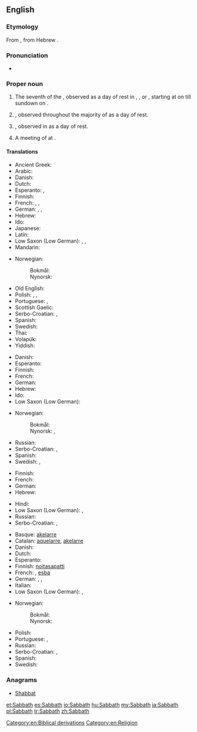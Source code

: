 ==English==

===Etymology===
From {{etyl|grc}} {{term|sc=polytonic|σάββατον|tr=sábbaton||Sabbath|lang=grc}}, from Hebrew {{term|sc=Hebr|שבת|tr=shabát||Sabbath, Shabbat|lang=he}}.

===Pronunciation===
* {{IPA|/ˈsæbəθ/|lang=en}}

===Proper noun===
{{en-proper noun}}

# The {{l|en|Biblical}} seventh {{l|en|day}} of the {{l|en|week}}, observed as a day of rest in {{l|en|Judaism}}, {{l|en|Advent|Seventh-day Adventism}}, or {{l|en|Baptism|Seventh Day Baptism}}, starting at {{l|en|sundown}} on {{l|en|Friday}} till sundown on {{l|en|Saturday}}.
# {{l|en|Sunday}}, observed throughout the majority of {{l|en|Christianity}} as a day of rest.
# {{l|en|Friday}}, observed in {{l|en|Islam}} as a day of rest.
# A meeting of {{l|en|witch|witches}} at {{l|en|midnight}}.

====Translations====
{{trans-top|Biblical seventh day}}
* Ancient Greek: {{tø|grc|σάββατον|n|tr=sábbaton}}
* Arabic: {{t-|ar|السبت}}
* Danish: {{t+|da|sabbat|c}}
* Dutch: {{t-|nl|sabbat|m}}
* Esperanto: {{t+|eo|sabato}}, {{t-|eo|ŝabato}}
* Finnish: {{t+|fi|sapatti}}
* French: {{t+|fr|sabbat|m}}, {{t+|fr|shabbat|m}}, {{t+|fr|chabbat|m}}
* German: {{t+|de|Sabbat|m}}, {{t+|de|Schabbat|m}}, {{t+|de|Schabbes|m}}
* Hebrew: {{t+|he|שבת|f|alt=שַׁבָּת|tr=shabát}}
* Ido: {{t+|io|sabato}}
* Japanese: {{t-|ja|安息日|tr=ansokunichi, ansokujitsu, ansokubi}}
* Latin: {{t-|la|sabbatum|n}}
* Low Saxon (Low German): {{t-|nds|Sabbat|m}}, {{t-|nds|Schabbat|m}}, {{t-|nds|Schabbes|m}}
* Mandarin: {{t|cmn|安息日|tr=ānxīrì|sc=Hani}}
{{trans-mid}}
* Norwegian:
*: Bokmål: {{t-|no|sabbat|m}}
*: Nynorsk: {{t-|nn|sabbat|m}}
* Old English: {{t-|ang|sabat|m}}
* Polish: {{t-|pl|szabat|m}}, {{t-|pl|szabas|m}}, {{t+|pl|sabat|m}}
* Portuguese: {{t+|pt|sábado|m}}, {{t+|pt|sabá|m}}
* Scottish Gaelic: {{t-|gd|Sàbaid|f}}
* Serbo-Croatian: {{t-|sh|сабат|m|sc=Cyrl}}, {{t-|sh|sabat|m}}
* Spanish: {{t+|es|sábado|m}}
* Swedish: {{t+|sv|sabbat|c}}
* Thai: {{t-|th|สะบาโต}}
* Volapük: {{t+|vo|jabat}}
* Yiddish: {{t+|yi|שבת|m|tr=shabes|sc=Hebr}}
{{trans-bottom}}

{{trans-top|Sunday}}
* Danish: {{t+|da|søndag|c}}
* Esperanto: {{t+|eo|dimanĉo}}
* Finnish: {{t+|fi|sapatti}}
* French: {{t+|fr|dimanche|m}}
* German: {{t+|de|Sonntag|m}}
* Hebrew: {{t+|he|יום ראשון|m|alt=יוֹם רִאשׁוֹן|tr=yom rishón}}
* Ido: {{t+|io|sundio}}
* Low Saxon (Low German): {{t+|nds|Sünndag|m}}
{{trans-mid}}
* Norwegian:
*: Bokmål: {{t+|no|søndag|m}}
*: Nynorsk: {{t+|nn|sundag|m}},  {{t+|nn|søndag|m}}
* Russian: {{t+|ru|воскресенье|n|tr=voskresén’je}}
* Serbo-Croatian: {{t-|sh|недеља|f|sc=Cyrl}}, {{t-|sh|nedelja|f}}
* Spanish: {{t+|es|domingo|m}}
* Swedish: {{t+|sv|söndag|c}}, {{t+|sv|sabbat|c}}
{{trans-bottom}}

{{trans-top|Muslim Friday}}
* Finnish: {{t+|fi|sapatti}}
* French: {{t+|fr|vendredi|m}}
* German: {{t+|de|Freitag|m}}
* Hebrew: {{t+|he|יום שישי|m|alt=יוֹם שִׁשִּׁי|tr=yom shishí}}
{{trans-mid}}
* Hindi: {{t+|hi|शुक्रवार|tr=Shukr-war}}
* Low Saxon (Low German): {{t+|nds|Freedag|m}}, {{t-|nds|Friedag|m}}
* Russian: {{t+|ru|пятница|f|tr=pjátnitsa}}
* Serbo-Croatian: {{t-|sh|петак|m|sc=Cyrl}}, {{t+|sh|petak|m}}
{{trans-bottom}}

{{trans-top|witches' Sabbath}}
* Basque: [[akelarre]]
* Catalan: [[aquelarre]], [[akelarre]]
* Danish: {{t-|da|heksesabbat|c}}
* Dutch: {{t+|nl|heksensabbat|m}}
* Esperanto: {{t-|eo|sabatorgio}}
* Finnish: [[noitasapatti]]
* French: {{t+|fr|sabbat|m}}, [[esba]]
* German: {{t-|de|Hexensabbat|m}}, {{t-|de|Hexentanz|m}}, {{t-|de|Teufelstanz|m}}
* Italian: {{t-|it|sabba|m}}
* Low Saxon (Low German): {{t-|nds|Hexensabbat|m}},
{{trans-mid}}
* Norwegian:
*: Bokmål: {{t-|no|heksesabbat|m}}
*: Nynorsk: {{t-|nn|heksesabbat|m}}
* Polish: {{t+|pl|sabat|m}}
* Portuguese: {{t-|pt|sabbat}}, {{t+|pt|sabá|m}}
* Russian: {{t+|ru|шабаш|m|tr=šábaš}}
* Serbo-Croatian: {{t-|sh|врзино коло|n|sc=Cyrl}}, {{t-|sh|vrzino kolo|n}}
* Spanish: {{t+|es|aquelarre|m}}
* Swedish: {{t-|sv|häxsabbat|c}}
{{trans-bottom}}

===Anagrams===
* [[Shabbat#English|Shabbat]]

[[Category:en:Biblical derivations]]
[[Category:en:Religion]]

[[et:Sabbath]]
[[es:Sabbath]]
[[io:Sabbath]]
[[hu:Sabbath]]
[[my:Sabbath]]
[[ja:Sabbath]]
[[pl:Sabbath]]
[[tr:Sabbath]]
[[zh:Sabbath]]